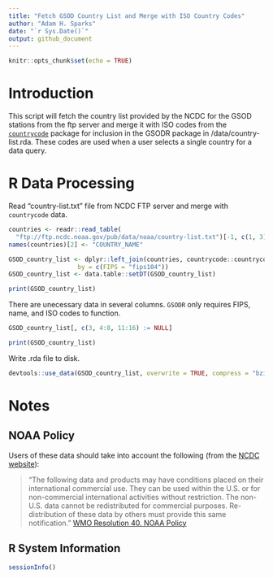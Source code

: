 ```yaml
---
title: "Fetch GSOD Country List and Merge with ISO Country Codes"
author: "Adam H. Sparks"
date: "`r Sys.Date()`"
output: github_document
---
```


```r
knitr::opts_chunk$set(echo = TRUE)
```

# Introduction

This script will fetch the country list provided by the NCDC for the GSOD
stations from the ftp server and merge it with ISO codes from the
[`countrycode`](https://cran.r-project.org/package=countrycode)
package for inclusion in the GSODR package in /data/country-list.rda. These
codes are used when a user selects a single country for a data query.

# R Data Processing

Read "country-list.txt" file from NCDC FTP server and merge with `countrycode`
data.

```r
countries <- readr::read_table(
  "ftp://ftp.ncdc.noaa.gov/pub/data/noaa/country-list.txt")[-1, c(1, 3)]
names(countries)[2] <- "COUNTRY_NAME"

GSOD_country_list <- dplyr::left_join(countries, countrycode::countrycode_data,
                   by = c(FIPS = "fips104"))
GSOD_country_list <- data.table::setDT(GSOD_country_list)

print(GSOD_country_list)
```

There are unecessary data in several columns. `GSODR` only requires FIPS, name,
and ISO codes to function.

```r

GSOD_country_list[, c(3, 4:8, 11:16) := NULL]

print(GSOD_country_list)
```

Write .rda file to disk.

```r
devtools::use_data(GSOD_country_list, overwrite = TRUE, compress = "bzip2")
```
# Notes

## NOAA Policy

Users of these data should take into account the following (from the [NCDC website](http://www7.ncdc.noaa.gov/CDO/cdoselect.cmd?datasetabbv=GSOD&countryabbv=&georegionabbv=)): 

> "The following data and products may have conditions placed on their international commercial use. They can be used within the U.S. or for non-commercial international activities without restriction. The non-U.S. data cannot be redistributed for commercial purposes. Re-distribution of these data by others must provide this same notification." [WMO Resolution 40. NOAA Policy](http://www.wmo.int/pages/about/Resolution40.html)

## R System Information

```r
sessionInfo()
```
